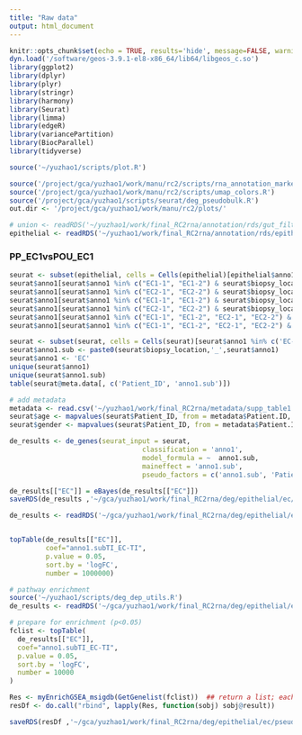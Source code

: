 ```yaml
---
title: "Raw data"
output: html_document
---
```


```r
knitr::opts_chunk$set(echo = TRUE, results='hide', message=FALSE, warning=FALSE, fig.height = 7, fig.width = 7)
dyn.load('/software/geos-3.9.1-el8-x86_64/lib64/libgeos_c.so')
library(ggplot2)
library(dplyr)
library(plyr)
library(stringr)
library(harmony)
library(Seurat)
library(limma)
library(edgeR)
library(variancePartition)
library(BiocParallel)
library(tidyverse)

source('~/yuzhao1/scripts/plot.R')
```

```r
source('/project/gca/yuzhao1/work/manu/rc2/scripts/rna_annotation_markers.R')
source('/project/gca/yuzhao1/work/manu/rc2/scripts/umap_colors.R')
source('/project/gca/yuzhao1/scripts/seurat/deg_pseudobulk.R')
out.dir <- '/project/gca/yuzhao1/work/manu/rc2/plots/'
```

```r
# union <- readRDS('~/yuzhao1/work/final_RC2rna/annotation/rds/gut_filtered.rds')
epithelial <- readRDS('~/yuzhao1/work/final_RC2rna/annotation/rds/epithelial3.rds')
```

### PP_EC1vsPOU_EC1

```r
seurat <- subset(epithelial, cells = Cells(epithelial)[epithelial$anno1 %in% c('EC1-1', 'EC1-2', "EC2-1", "EC2-2")])
seurat$anno1[seurat$anno1 %in% c("EC1-1", "EC1-2") & seurat$biopsy_location =='POU'] <- 'EC-POU1'
seurat$anno1[seurat$anno1 %in% c("EC2-1", "EC2-2") & seurat$biopsy_location =='POU'] <- 'EC-POU2'
seurat$anno1[seurat$anno1 %in% c("EC1-1", "EC1-2") & seurat$biopsy_location =='PP'] <- 'EC-PP'
seurat$anno1[seurat$anno1 %in% c("EC2-1", "EC2-2") & seurat$biopsy_location =='PP'] <- 'EC-PP'
seurat$anno1[seurat$anno1 %in% c("EC1-1", "EC1-2", "EC2-1", "EC2-2") & seurat$biopsy_location =='TI'] <- 'EC-TI'
seurat$anno1[seurat$anno1 %in% c("EC1-1", "EC1-2", "EC2-1", "EC2-2") & seurat$biopsy_location =='AC'] <- 'EC-AC'
```


```r
seurat <- subset(seurat, cells = Cells(seurat)[seurat$anno1 %in% c('EC-PP', 'EC-TI')])
seurat$anno1.sub <- paste0(seurat$biopsy_location,'_',seurat$anno1)
seurat$anno1 <- 'EC'
unique(seurat$anno1)
unique(seurat$anno1.sub)
table(seurat@meta.data[, c('Patient_ID', 'anno1.sub')])
```

```r
# add metadata
metadata <- read.csv('~/yuzhao1/work/final_RC2rna/metadata/supp_table1.csv')
seurat$age <- mapvalues(seurat$Patient_ID, from = metadata$Patient.ID, metadata$Age) %>% as.numeric()
seurat$gender <- mapvalues(seurat$Patient_ID, from = metadata$Patient.ID, metadata$Gender)
```

```r
de_results <- de_genes(seurat_input = seurat,
                                 classification = 'anno1',
                                 model_formula = ~  anno1.sub,
                                 maineffect = 'anno1.sub',
                                 pseudo_factors = c('anno1.sub', 'Patient_ID'))
```

```r
de_results[["EC"]] = eBayes(de_results[["EC"]])
saveRDS(de_results ,'~/gca/yuzhao1/work/final_RC2rna/deg/epithelial/ec/pseudobulk/de_results_TIvsPP_bulk.rds')
```

```r
de_results <- readRDS('~/gca/yuzhao1/work/final_RC2rna/deg/epithelial/ec/pseudobulk/de_results_TIvsPP_bulk.rds')


topTable(de_results[["EC"]],
         coef="anno1.subTI_EC-TI",
         p.value = 0.05,
         sort.by = 'logFC',
         number = 1000000)
```



```r
# pathway enrichment
source('~/yuzhao1/scripts/deg_dep_utils.R')
de_results <- readRDS('~/gca/yuzhao1/work/final_RC2rna/deg/epithelial/ec/pseudobulk/de_results_TIvsPP_bulk.rds')

```


```r
# prepare for enrichment (p<0.05)
fclist <- topTable(
  de_results[["EC"]],
  coef="anno1.subTI_EC-TI",
  p.value = 0.05,
  sort.by = 'logFC',
  number = 10000
)

Res <- myEnrichGSEA_msigdb(GetGenelist(fclist))  ## return a list; each element is a msigdb set (e.g. C8)
resDf <- do.call("rbind", lapply(Res, function(sobj) sobj@result))

saveRDS(resDf ,'~/gca/yuzhao1/work/final_RC2rna/deg/epithelial/ec/pseudobulk/resDf_TIvsPP_bulk.rds')
```












